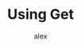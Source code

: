 ---
title: Using Get
type: 
  - lesson
slug: using-get
mainCategories: 
  - english
subcategories: 
  - tricky-words
tags:
  - informal
posted: 16/02/2021
updated: 16/02/2021
author: alex
portraitImage: using-get-portrait.jpg
landscapeImage: using-get-landscape.jpg
alt: the top of the world
photographer: alex
comments: false
associated: 
  - sentence-structure
excerpt: Learn hwo to use get
---